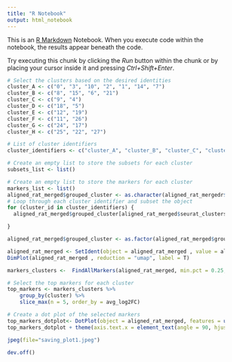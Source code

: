 ```yaml
---
title: "R Notebook"
output: html_notebook
---
```


This is an [R Markdown](http://rmarkdown.rstudio.com) Notebook. When you execute code within the notebook, the results appear beneath the code. 

Try executing this chunk by clicking the *Run* button within the chunk or by placing your cursor inside it and pressing *Ctrl+Shift+Enter*. 



```r

# Select the clusters based on the desired identities
cluster_A <- c("0", "3", "10", "2", "1", "14", "7")
cluster_B <- c("8", "15", "6", "21")
cluster_C <- c("9", "4")
cluster_D <- c("18", "5")
cluster_E <- c("12", "19")
cluster_F <- c("11", "26")
cluster_G <- c("24", "17")
cluster_H <- c("25", "22", "27")

# List of cluster identifiers
cluster_identifiers <- c("cluster_A", "cluster_B", "cluster_C", "cluster_D", "cluster_E", "cluster_F", "cluster_G", "cluster_H")

# Create an empty list to store the subsets for each cluster
subsets_list <- list()

# Create an empty list to store the markers for each cluster
markers_list <- list()
aligned_rat_merged$grouped_cluster <- as.character(aligned_rat_mergedr$seurat_clusters)
# Loop through each cluster identifier and subset the object
for (cluster_id in cluster_identifiers) {
  aligned_rat_merged$grouped_cluster[aligned_rat_merged$seurat_clusters %in% get(cluster_id)] <- cluster_id

}

aligned_rat_merged$grouped_cluster <- as.factor(aligned_rat_merged$grouped_cluster)

```

```r
aligned_rat_merged <- SetIdent(object = aligned_rat_merged , value = aligned_rat_merged$grouped_cluster)
DimPlot(aligned_rat_merged , reduction = "umap", label = T)
```


```r
markers_clusters <-  FindAllMarkers(aligned_rat_merged, min.pct = 0.25,logfc.threshold = 0.25,  verbose = T)


```

 
```r
# Select the top markers for each cluster
top_markers <- markers_clusters %>%
    group_by(cluster) %>%
    slice_max(n = 5, order_by = avg_log2FC) 
```


```r
# Create a dot plot of the selected markers
top_markers_dotplot<- DotPlot(object = aligned_rat_merged, features = unique(top_markers$gene))
top_markers_dotplot + theme(axis.text.x = element_text(angle = 90, hjust = 1, vjust = 0.5, size = 10))
```
```r
jpeg(file="saving_plot1.jpeg")

dev.off()
```



